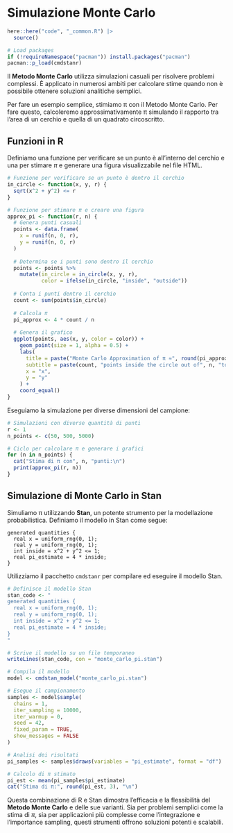 # Simulazione Monte Carlo {#sec-apx-montecarlo-integration}

```r
here::here("code", "_common.R") |> 
  source()

# Load packages
if (!requireNamespace("pacman")) install.packages("pacman")
pacman::p_load(cmdstanr)
```

Il **Metodo Monte Carlo** utilizza simulazioni casuali per risolvere problemi complessi. È applicato in numerosi ambiti per calcolare stime quando non è possibile ottenere soluzioni analitiche semplici.

Per fare un esempio semplice, stimiamo π con il Metodo Monte Carlo. Per fare questo, calcoleremo approssimativamente π simulando il rapporto tra l'area di un cerchio e quella di un quadrato circoscritto.

## Funzioni in R

Definiamo una funzione per verificare se un punto è all'interno del cerchio e una per stimare $\pi$ e generare una figura visualizzabile nel file HTML.

```r
# Funzione per verificare se un punto è dentro il cerchio
in_circle <- function(x, y, r) {
  sqrt(x^2 + y^2) <= r
}

# Funzione per stimare π e creare una figura
approx_pi <- function(r, n) {
  # Genera punti casuali
  points <- data.frame(
    x = runif(n, 0, r),
    y = runif(n, 0, r)
  )
  
  # Determina se i punti sono dentro il cerchio
  points <- points %>%
    mutate(in_circle = in_circle(x, y, r),
           color = ifelse(in_circle, "inside", "outside"))
  
  # Conta i punti dentro il cerchio
  count <- sum(points$in_circle)
  
  # Calcola π
  pi_approx <- 4 * count / n
  
  # Genera il grafico
  ggplot(points, aes(x, y, color = color)) +
    geom_point(size = 1, alpha = 0.5) +
    labs(
      title = paste("Monte Carlo Approximation of π ≈", round(pi_approx, 3)),
      subtitle = paste(count, "points inside the circle out of", n, "total points"),
      x = "x",
      y = "y"
    ) +
    coord_equal() 
}
```

Eseguiamo la simulazione per diverse dimensioni del campione:

```r
# Simulazioni con diverse quantità di punti
r <- 1
n_points <- c(50, 500, 5000)

# Ciclo per calcolare π e generare i grafici
for (n in n_points) {
  cat("Stima di π con", n, "punti:\n")
  print(approx_pi(r, n))
}
```

## Simulazione di Monte Carlo in Stan

Simuliamo π utilizzando **Stan**, un potente strumento per la modellazione probabilistica. Definiamo il modello in Stan come segue:

```
generated quantities {
  real x = uniform_rng(0, 1);
  real y = uniform_rng(0, 1);
  int inside = x^2 + y^2 <= 1;
  real pi_estimate = 4 * inside;
}
```
Utilizziamo il pacchetto `cmdstanr` per compilare ed eseguire il modello Stan.

```r
# Definisce il modello Stan
stan_code <- "
generated quantities {
  real x = uniform_rng(0, 1);
  real y = uniform_rng(0, 1);
  int inside = x^2 + y^2 <= 1;
  real pi_estimate = 4 * inside;
}
"

# Scrive il modello su un file temporaneo
writeLines(stan_code, con = "monte_carlo_pi.stan")

# Compila il modello
model <- cmdstan_model("monte_carlo_pi.stan")

# Esegue il campionamento
samples <- model$sample(
  chains = 1, 
  iter_sampling = 10000, 
  iter_warmup = 0, 
  seed = 42, 
  fixed_param = TRUE, 
  show_messages = FALSE
)

# Analisi dei risultati
pi_samples <- samples$draws(variables = "pi_estimate", format = "df")

# Calcolo di π stimato
pi_est <- mean(pi_samples$pi_estimate)
cat("Stima di π:", round(pi_est, 3), "\n")
```

Questa combinazione di R e Stan dimostra l'efficacia e la flessibilità del **Metodo Monte Carlo** e delle sue varianti. Sia per problemi semplici come la stima di $\pi$, sia per applicazioni più complesse come l'integrazione e l'importance sampling, questi strumenti offrono soluzioni potenti e scalabili.

